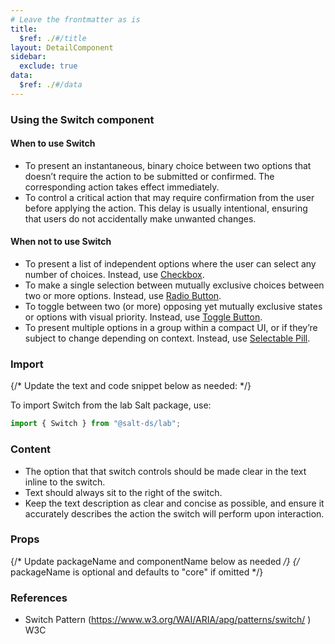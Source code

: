 ```yaml
---
# Leave the frontmatter as is
title:
  $ref: ./#/title
layout: DetailComponent
sidebar:
  exclude: true
data:
  $ref: ./#/data
---
```


### Using the Switch component

#### When to use Switch

- To present an instantaneous, binary choice between two options that doesn’t require the action to be submitted or confirmed. The corresponding action takes effect immediately.
- To control a critical action that may require confirmation from the user before applying the action. This delay is usually intentional, ensuring that users do not accidentally make unwanted changes.

#### When not to use Switch

- To present a list of independent options where the user can select any number of choices. Instead, use [Checkbox](../checkbox).
- To make a single selection between mutually exclusive choices between two or more options. Instead, use [Radio Button](../radio-button).
- To toggle between two (or more) opposing yet mutually exclusive states or options with visual priority. Instead, use [Toggle Button](../toggle-button).
- To present multiple options in a group within a compact UI, or if they’re subject to change depending on context. Instead, use [Selectable Pill](../pill).

### Import

{/* Update the text and code snippet below as needed: */}

To import Switch from the lab Salt package, use:

```js
import { Switch } from "@salt-ds/lab";
```

### Content

- The option that that switch controls should be made clear in the text inline to the switch.
- Text should always sit to the right of the switch.
- Keep the text description as clear and concise as possible, and ensure it accurately describes the action the switch will perform upon interaction.

### Props

{/* Update packageName and componentName below as needed */}
{/* packageName is optional and defaults to "core" if omitted */}

<PropsTable packageName="lab" componentName="Switch" />

### References

- Switch Pattern (https://www.w3.org/WAI/ARIA/apg/patterns/switch/ ) W3C
